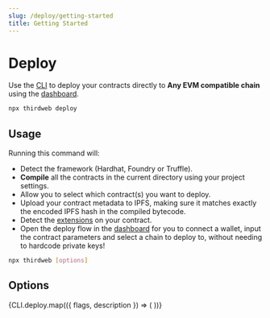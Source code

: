 ```yaml
---
slug: /deploy/getting-started
title: Getting Started
---
```



# Deploy

Use the [CLI](/cli) to deploy your contracts directly to **Any EVM compatible chain** using the [dashboard](/dashboard).

```bash
npx thirdweb deploy
```

## Usage

Running this command will:

- Detect the framework (Hardhat, Foundry or Truffle).
- **Compile** all the contracts in the current directory using your project settings.
- Allow you to select which contract(s) you want to deploy.
- Upload your contract metadata to IPFS, making sure it matches exactly the encoded IPFS hash in the compiled bytecode.
- Detect the [extensions](/solidity/extensions) on your contract.
- Open the deploy flow in the [dashboard](https://thirdweb.com/dashboard) for you to connect a wallet, input the contract parameters
  and select a chain to deploy to, without needing to hardcode private keys!

```bash
npx thirdweb [options]
```

## Options

<div>
  {CLI.deploy.map(({ flags, description }) => (
    <CLIOptions flags={flags} description={description} />
  ))}
</div>
